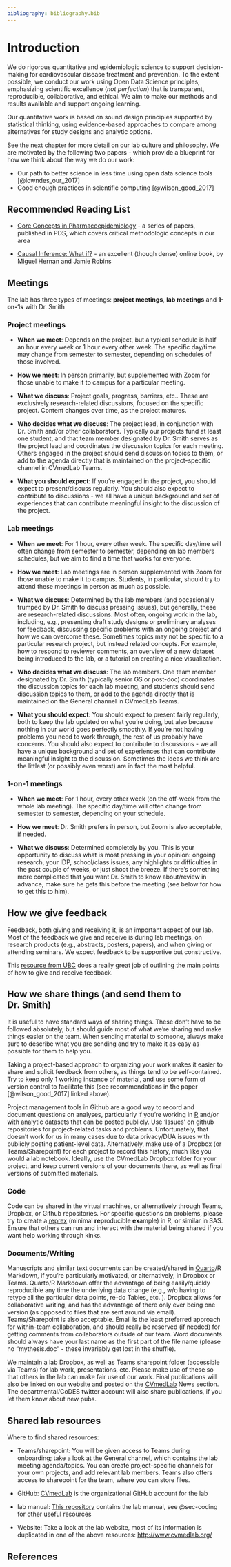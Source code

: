 ```yaml
---
bibliography: bibliography.bib
---
```


# Introduction {#sec-intro}

We do rigorous quantitative and epidemiologic science to support decision-making for cardiovascular disease treatment and prevention. To the extent possible, we conduct our work using Open Data Science principles, emphasizing scientific excellence (*not perfection*) that is transparent, reproducible, collaborative, and ethical. We aim to make our methods and results available and support ongoing learning.

Our quantitative work is based on sound design principles supported by statistical thinking, using evidence-based approaches to compare among alternatives for study designs and analytic options.

See the next chapter for more detail on our lab culture and philosophy. We are motivated by the following two papers - which provide a blueprint for how we think about the way we do our work:

-   Our path to better science in less time using open data science tools [@lowndes_our_2017]
-   Good enough practices in scientific computing [@wilson_good_2017]

## Recommended Reading List

-   [Core Concepts in Pharmacoepidemiology](https://onlinelibrary.wiley.com/doi/toc/10.1002/(ISSN)1099-1557.review-series-core-concepts-pharmacoepidemiology) - a series of papers, published in PDS, which covers critical methodologic concepts in our area

-   [Causal Inference: What if?](https://www.hsph.harvard.edu/miguel-hernan/causal-inference-book/) - an excellent (though dense) online book, by Miguel Hernan and Jamie Robins

## Meetings

The lab has three types of meetings: **project meetings**, **lab meetings** and **1-on-1s** with Dr. Smith

### Project meetings

-   **When we meet**: Depends on the project, but a typical schedule is half an hour every week or 1 hour every other week. The specific day/time may change from semester to semester, depending on schedules of those involved.

-   **How we meet**: In person primarily, but supplemented with Zoom for those unable to make it to campus for a particular meeting. 

-   **What we discuss**: Project goals, progress, barriers, etc.. These are exclusively research-related discussions, focused on the specific project. Content changes over time, as the project matures. 

-   **Who decides what we discuss**: The project lead, in conjunction with Dr. Smith and/or other collaborators. Typically our projects fund at least one student, and that team member designated by Dr. Smith serves as the project lead and coordinates the discussion topics for each meeting. Others engaged in the project should send discussion topics to them, or add to the agenda directly that is maintained on the project-specific channel in CVmedLab Teams.

-   **What you should expect**: If you're engaged in the project, you should expect to present/discuss regularly. You should also expect to contribute to discussions - we all have a unique background and set of experiences that can contribute meaningful insight to the discussion of the project. 

### Lab meetings

-   **When we meet**: For 1 hour, every other week. The specific day/time will often change from semester to semester, depending on lab members schedules, but we aim to find a time that works for everyone.

-   **How we meet**: Lab meetings are in person supplemented with Zoom for those unable to make it to campus. Students, in particular, should try to attend these meetings in person as much as possible.

-   **What we discuss**: Determined by the lab members (and occasionally trumped by Dr. Smith to discuss pressing issues), but generally, these are research-related discussions. Most often, ongoing work in the lab, including, e.g., presenting draft study designs or preliminary analyses for feedback, discussing specific problems with an ongoing project and how we can overcome these. Sometimes topics may not be specific to a particular research project, but instead related concepts. For example, how to respond to reviewer comments, an overview of a new dataset being introduced to the lab, or a tutorial on creating a nice visualization.

-   **Who decides what we discuss**: The lab members. One team member designated by Dr. Smith (typically senior GS or post-doc) coordinates the discussion topics for each lab meeting, and students should send discussion topics to them, or add to the agenda directly that is maintained on the General channel in CVmedLab Teams.

-   **What you should expect**: You should expect to present fairly regularly, both to keep the lab updated on what you're doing, but also because nothing in our world goes perfectly smoothly. If you're not having problems you need to work through, the rest of us probably have concerns. You should also expect to contribute to discussions - we all have a unique background and set of experiences that can contribute meaningful insight to the discussion. Sometimes the ideas we think are the littlest (or possibly even worst) are in fact the most helpful.

### 1-on-1 meetings

-   **When we meet**: For 1 hour, every other week (on the off-week from the whole lab meeting). The specific day/time will often change from semester to semester, depending on your schedule.

-   **How we meet**: Dr. Smith prefers in person, but Zoom is also acceptable, if needed.

-   **What we discuss**: Determined completely by you. This is your opportunity to discuss what is most pressing in your opinion: ongoing research, your IDP, school/class issues, any highlights or difficulties in the past couple of weeks, or just shoot the breeze. If there's something more complicated that you want Dr. Smith to know about/review in advance, make sure he gets this before the meeting (see below for how to get this to him).

## How we give feedback

Feedback, both giving and receiving it, is an important aspect of our lab. Most of the feedback we give and receive is during lab meetings, on research products (e.g., abstracts, posters, papers), and when giving or attending seminars. We expect feedback to be supportive but constructive.

This [resource from UBC](https://scwrl.ubc.ca/student-resources/learning-strategies-for-communicating-science/how-to-give-and-receive-effective-feedback/) does a really great job of outlining the main points of how to give and receive feedback.

## How we share things (and send them to Dr. Smith)

It is useful to have standard ways of sharing things. These don't have to be followed absolutely, but should guide most of what we're sharing and make things easier on the team. When sending material to someone, always make sure to describe what you are sending and try to make it as easy as possible for them to help you.

Taking a project-based approach to organizing your work makes it easier to share and solicit feedback from others, as things tend to be self-contained. Try to keep only 1 working instance of material, and use some form of version control to facilitate this (see recommendations in the paper [@wilson_good_2017] linked above).

Project management tools in Github are a good way to record and document questions on analyses, particularly if you're working in [R](https://cran.r-project.org/) and/or with analytic datasets that can be posted publicly. Use 'Issues' on github repositories for project-related tasks and problems. Unfortunately, that doesn't work for us in many cases due to data privacy/DUA issues with publicly posting patient-level data. Alternatively, make use of a Dropbox (or Teams/Sharepoint) for each project to record this history, much like you would a lab notebook. Ideally, use the CVmedLab Dropbox folder for your project, and keep current versions of your documents there, as well as final versions of submitted materials. 

### Code

Code can be shared in the virtual machines, or alternatively through Teams, Dropbox, or Github repositories. For specific questions on problems, please try to create a [reprex](https://reprex.tidyverse.org/) (minimal **rep**roducible **ex**ample) in R, or similar in SAS. Ensure that others can run and interact with the material being shared if you want help working through kinks.

### Documents/Writing

Manuscripts and similar text documents can be created/shared in [Quarto](https://quarto.org/)/R Markdown, if you're particularly motivated, or alternatively, in Dropbox or Teams. Quarto/R Markdown offer the advantage of being easily/quickly reproducible any time the underlying data change (e.g., w/o having to retype all the particular data points, re-do Tables, etc..). Dropbox allows for collaborative writing, and has the advantage of there only ever being one version (as opposed to files that are sent around via email). Teams/Sharepoint is also acceptable. Email is the least preferred approach for within-team collaboration, and should really be reserved (if needed) for getting comments from collaborators outside of our team. Word documents should always have your last name as the first part of the file name (please no "mythesis.doc" - these invariably get lost in the shuffle).

We maintain a lab Dropbox, as well as Teams sharepoint folder (accessible via Teams) for lab work, presentations, etc. Please make use of these so that others in the lab can make fair use of our work. Final publications will also be linked on our website and posted on the [CVmedLab](https://cvmedlab.org) News section. The departmental/CoDES twitter account will also share publications, if you let them know about new pubs.

## Shared lab resources

Where to find shared resources:

-   Teams/sharepoint: You will be given access to Teams during onboarding; take a look at the General channel, which contains the lab meeting agenda/topics. You can create project-specific channels for your own projects, and add relevant lab members. Teams also offers access to sharepoint for the team, where you can store files.

-   GitHub: [CVmedLab](https://github.com/cvmedlab) is the organizational GitHub account for the lab

-   lab manual: [This repository](https://github.com/cvmedlab/cvmedlab_manual/) contains the lab manual, see @sec-coding for other useful resources

-   Website: Take a look at the lab website, most of its information is duplicated in one of the above resources: <http://www.cvmedlab.org/>

## References {.unnumbered}

